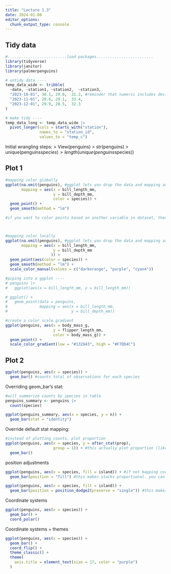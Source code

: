 ```yaml
---
title: "Lecture 1.3"
date: 2024-01-08
editor_options:
  chunk_output_type: console
---
```


## Tidy data
```r
#..........................load packages.........................
library(tidyverse)
library(janitor)
library(palmerpenguins)

```

```r
# untidy data ----
temp_data_wide <- tribble(
  ~date, ~station1, ~station2,  ~station3,
  "2023-10-01", 30.1, 29.8,  31.2, #reminder that numeric includes decimals, while int does not
  "2023-11-01", 28.6, 29.1,  33.4,
  "2023-12-01", 29.9, 28.5,  32.3
)

# make tidy ----
temp_data_long <- temp_data_wide |> 
  pivot_longer(cols = starts_with("station"),
               names_to = "station_id", 
               values_to = "temp_c")
```

Initial wrangling steps:
> View(penguins)
> str(penguins)
> unique(penguins$species)
> length(unique(penguins$species))

## Plot 1
```r
#mapping color globally
ggplot(na.omit(penguins), #ggplot lets you drop the data and mapping arguments
       mapping = aes(x = bill_length_mm,
                     y = bill_depth_mm,
                     color = species)) +
  geom_point() +
  geom_smooth(method = "lm") 

#if you want to color points based on another variable in dataset, then you need to define it within the aes() function. any time you want to define your variable within your aes, it needs to live within the aes() later



#mapping color locally
ggplot(na.omit(penguins), #ggplot lets you drop the data and mapping arguments
       mapping = aes(x = bill_length_mm,
                     y = bill_depth_mm
                    )) +
  geom_point(aes(color = species)) +
  geom_smooth(method = "lm") +
  scale_color_manual(values = c("darkorange", "purple", "cyan4"))

#piping into a ggplot ----
# penguins |>
#   ggplot(aes(x = bill_length_mm, y = bill_length_mm))

# ggplot() +
#   geom_point(data = penguins,
#              mapping = aes(x = bill_length_mm,
#                            y = bill_depth_mm))

#create a color scale gradient
ggplot(penguins, aes(x = body_mass_g, 
                     y = flipper_length_mm, 
                     color = body_mass_g)) +
  geom_point() +
  scale_color_gradient(low = "#132843", high = "#F7DD4C")
```


## Plot 2
```r
ggplot(penguins, aes(x = species)) +
  geom_bar() #counts total of observations for each species
```

Overriding geom_bar's stat:
```r
#will summarize counts by species in table
penguins_summary <- penguins |>
  count(species)

ggplot(penguins_summary, aes(x = species, y = n)) +
  geom_bar(stat = "identity")
```

Override default stat mapping:
```r
#instead of plotting counts, plot proportion
ggplot(penguins, aes(x = species, y = after_stat(prop),
                     group = 1)) + #this actually plot proportion (like divided by total 1)
  geom_bar()
```

position adjustments
```r
ggplot(penguins, aes(x = species, fill = island)) + #if not mapping correctly, see if color or fill is being used
  geom_bar(position = "fill") #this makes stacks proportional. you can also use position = "dodge", which separates columns. geom_bar(position = position_dodge2(preserve = "single"))
```

```r
ggplot(penguins, aes(x = species, fill = island)) +
  geom_bar(position = position_dodge2(preserve = "single")) #this makes stacks proportional. you can also use position = "dodge", which separates columns. geom_bar(position = position_dodge2(preserve = "single"))
```


Coordinate systems
```r
ggplot(penguins, aes(x = species)) +
  geom_bar() +
  coord_polar()
```

Coordinate systems + themes
```r
ggplot(penguins, aes(x = species)) +
  geom_bar() +
  coord_flip() +
  theme_classic() +
  theme(
    axis.title = element_text(size = 17, color = "purple")
  )

```